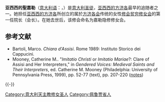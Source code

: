 {{Infobox Saint
|name=亚西西的聖嘉勒
|birth_date={{birth date|1194|7|16|mf=y}}|
|death_date={{death date and age|1253|8|11|1194|7|16|mf=y}}|
|feast_day=8月11日<br />8月12日 (General Roman Calendar, 1255-1969)
|venerated_in=[[罗马天主教会|罗马天主教会]]、[[圣公宗|圣公宗]]、[[信義宗|信義宗]]
|image=Simone_Martini_047.jpg
|caption=[[亚西西的圣方济各圣殿|亚西西的圣方济各圣殿]]下教堂一副壁画（1312–1320年绘）中的圣嘉勒画像 
|birth_place=[[意大利|意大利]][[阿西西|阿西西]]
|death_place=[[意大利|意大利]][[阿西西|阿西西]]
|titles=奉献贞女、會祖
|beatified_date= 
|beatified_place= 
|beatified_by= 
|canonized_date=1255年9月26日
|canonized_place=[[罗马|罗马]]
|canonized_by=[[亚历山大四世|亚历山大四世]]
|attributes=[[圣体匣|圣体匣]]、[[pyx|pyx]]、灯、[[Religious_habit|habit of the Poor Clares]]
|patronage=[[clairvoyance|clairvoyance]]、眼病、金匠、洗衣、刺绣、镀金工人、好天气、[[裁缝|裁缝]]、[[Santa_Clara_Pueblo|Santa Clara Pueblo]], [[电话|电话]]、[[电报|电报]]、[[电视|电视]]
|major_shrine=[[圣嘉勒圣殿|圣嘉勒圣殿]]
}}

'''亚西西的聖嘉勒'''（[[意大利语|意大利语]]：'''{{lang|it|Chiara d'Assisi}}'''，{{bd|1194年|7月16日|1253年|8月11日}}）是[[意大利|意大利]][[圣徒|圣徒]]，[[亚西西的方济各|亚西西的方济各]]最早的追随者之一。她担任[[亚西西的方济各|亚西西的方济各]]所创立的属於[[方济各会|方济各会]]传统的女性[[修会|修会]][[贫穷修女会|贫穷修女会]]的第一任院长（会长）。在她去世后，该修会命名为嘉勒隐修修女会。

== 参考文献 ==
{{Reflist}}
{{refbegin}}
* Bartoli, Marco. ''Chiara d'Assisi''. Rome 1989: Instituto Storico dei Cappucini.
* Mooney, Catherine M.. "''Imitatio Christi'' or ''Imitatio Mariae''?: Clare of Assisi and Her Interpreters," in ''Gendered Voices: Medieval Saints and Their Interpreters'', ed. Catherine M. Mooney (Philadelphia: University of Pennsylvania Press, 1999), pp. 52-77 (text), pp. 207-220 ([https://web.archive.org/web/20100702184215/http://monasticmatrix.usc.edu/commentaria/article.php?textId=4 notes])
{{refend}}

{{-}}
{{天主教聖人}}

[[Category:意大利天主教修女圣人|Category:意大利天主教修女圣人]]
[[Category:佩鲁贾省人|Category:佩鲁贾省人]]